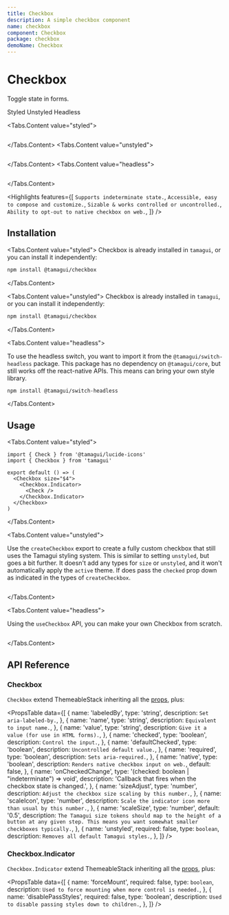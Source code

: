 ```yaml
---
title: Checkbox
description: A simple checkbox component
name: checkbox
component: Checkbox
package: checkbox
demoName: Checkbox
---
```


# Checkbox

<Description>Toggle state in forms.</Description>

<YStack className="is-sticky" />

<Tabs id="type" defaultValue="styled">
<Tabs.List>
  <TooltipSimple label="With Tamagui's default styles">
    <Tabs.Tab value="styled">Styled</Tabs.Tab>
  </TooltipSimple>
  <TooltipSimple label="No default styles, easy to customize">
    <Tabs.Tab value="unstyled">Unstyled</Tabs.Tab>
  </TooltipSimple>
  <TooltipSimple label="No dependency on Tamagui's core">
    <Tabs.Tab value="headless" label="No styles and no dependency on Tamagui's styling">Headless</Tabs.Tab>
  </TooltipSimple>
</Tabs.List>

<HeroContainer showAnimationDriverControl>
  <Tabs.Content
    value="styled"
    justifyContent="center"
    alignItems="center"
    width="100%"
  >
    <CheckboxDemo />
  </Tabs.Content>
  <Tabs.Content
    value="unstyled"
    justifyContent="center"
    alignItems="center"
    width="100%"
  >
    <CheckboxUnstyledDemo />
  </Tabs.Content>
  <Tabs.Content
    value="headless"
    justifyContent="center"
    alignItems="center"
    width="100%"
  >
    <CheckboxHeadlessDemo />
  </Tabs.Content>
</HeroContainer>

<Tabs.Content value="styled">
  ```tsx hero template=Checkbox

````
</Tabs.Content>
<Tabs.Content value="unstyled">
```tsx hero template=CheckboxUnstyled

````

</Tabs.Content>
<Tabs.Content value="headless">
```tsx hero template=CheckboxHeadless

````
</Tabs.Content>

<Highlights
features={[
  `Supports indeterminate state.`,
  `Accessible, easy to compose and customize.`,
  `Sizable & works controlled or uncontrolled.`,
  `Ability to opt-out to native checkbox on web.`,
]}
/>

## Installation

<Tabs.Content value="styled">
Checkbox is already installed in `tamagui`, or you can install it independently:

```bash
npm install @tamagui/checkbox
````

</Tabs.Content>

<Tabs.Content value="unstyled">
Checkbox is already installed in `tamagui`, or you can install it independently:

```bash
npm install @tamagui/checkbox
```

</Tabs.Content>

<Tabs.Content value="headless">

To use the headless switch, you want to import it from the
`@tamagui/switch-headless` package. This package has no dependency on
`@tamagui/core`, but still works off the react-native APIs.
This means can bring your own style library.

```bash
npm install @tamagui/switch-headless
```

</Tabs.Content>

## Usage

<Tabs.Content value="styled">

```tsx
import { Check } from '@tamagui/lucide-icons'
import { Checkbox } from 'tamagui'

export default () => (
  <Checkbox size="$4">
    <Checkbox.Indicator>
      <Check />
    </Checkbox.Indicator>
  </Checkbox>
)
```

</Tabs.Content>

<Tabs.Content value="unstyled">

Use the `createCheckbox` export to create a fully custom checkbox that still
uses the Tamagui styling system. This is similar to setting `unstyled`, but goes
a bit further. It doesn't add any types for `size` or `unstyled`, and it won't
automatically apply the `active` theme. If does pass the `checked` prop down as
indicated in the types of `createCheckbox`.

```tsx template=CheckboxUnstyled

```

</Tabs.Content>

<Tabs.Content value="headless">

Using the `useCheckbox` API, you can make your own Checkbox from scratch.

```tsx template=CheckboxHeadless

```

</Tabs.Content>

## API Reference

### Checkbox

`Checkbox` extend ThemeableStack inheriting all the
[props](/docs/components/stacks#themeablestack), plus:

<PropsTable
  data={[
    {
      name: 'labeledBy',
      type: 'string',
      description: `Set aria-labeled-by.`,
    },
    {
      name: 'name',
      type: 'string',
      description: `Equivalent to input name.`,
    },
    {
      name: 'value',
      type: 'string',
      description: `Give it a value (for use in HTML forms).`,
    },
    {
      name: 'checked',
      type: 'boolean',
      description: `Control the input.`,
    },
    {
      name: 'defaultChecked',
      type: 'boolean',
      description: `Uncontrolled default value.`,
    },
    {
      name: 'required',
      type: 'boolean',
      description: `Sets aria-required.`,
    },
    {
      name: 'native',
      type: 'boolean',
      description: `Renders native checkbox input on web.`,
      default: false,
    },
    {
      name: 'onCheckedChange',
      type: '(checked: boolean | "indeterminate") => void',
      description: 'Callback that fires when the checkbox state is changed.',
    },
    {
      name: 'sizeAdjust',
      type: 'number',
      description: `Adjust the checkbox size scaling by this number.`,
    },
    {
      name: 'scaleIcon',
      type: 'number',
      description: `Scale the indicator icon more than usual by this number.`,
    },
    {
      name: 'scaleSize',
      type: 'number',
      default: '0.5',
      description: `The Tamagui size tokens should map to the height of a button at any given step. This means you want somewhat smaller checkboxes typically.`,
    },
    {
      name: 'unstyled',
      required: false,
      type: `boolean`,
      description: `Removes all default Tamagui styles.`,
    },
  ]}
/>

### Checkbox.Indicator

`Checkbox.Indicator` extend ThemeableStack inheriting all the
[props](/docs/components/stacks#themeablestack), plus:

<PropsTable
  data={[
    {
      name: 'forceMount',
      required: false,
      type: `boolean`,
      description: `Used to force mounting when more control is needed.`,
    },
    {
      name: 'disablePassStyles',
      required: false,
      type: 'boolean',
      description: `Used to disable passing styles down to children.`,
    },
  ]}
/>

</Tabs>
